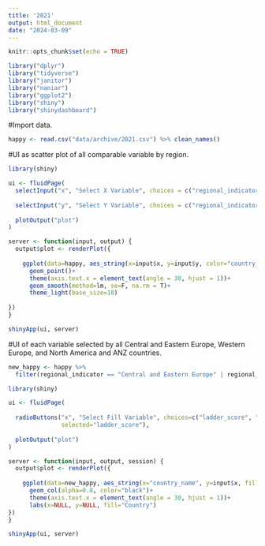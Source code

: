 ```yaml
---
title: '2021'
output: html_document
date: "2024-03-09"
---
```


```r
knitr::opts_chunk$set(echo = TRUE)
```


```r
library("dplyr")
library("tidyverse")
library("janitor")
library("naniar")
library("ggplot2")
library("shiny")
library("shinydashboard")
```

#Import data.   
```r
happy <- read.csv("data/archive/2021.csv") %>% clean_names()
```

#UI as scatter plot of all comparable variable by region.  
```r
library(shiny)

ui <- fluidPage(
  selectInput("x", "Select X Variable", choices = c("regional_indicator", "ladder_score", "logged_gdp_per_capita", "social_support", "healthy_life_expectancy", "freedom_to_make_life_choices"), selected = "ladder_score"),
  
  selectInput("y", "Select Y Variable", choices = c("regional_indicator", "ladder_score", "logged_gdp_per_capita", "social_support", "healthy_life_expectancy", "freedom_to_make_life_choices"), selected = "ladder_score"),
  
  plotOutput("plot")
)

server <- function(input, output) {
  output$plot <- renderPlot({
    
    ggplot(data=happy, aes_string(x=input$x, y=input$y, color="country_name"))+
      geom_point()+
      theme(axis.text.x = element_text(angle = 30, hjust = 1))+
      geom_smooth(method=lm, se=F, na.rm = T)+
      theme_light(base_size=18)
  
})
}

shinyApp(ui, server)
```

#UI of each variable selected by all Central and Eastern Europe, Western Europe, and North America and ANZ countries.   
```r
new_happy <- happy %>% 
  filter(regional_indicator == "Central and Eastern Europe" | regional_indicator=="Western Europe" | regional_indicator=="North America and ANZ")
```

```r
library(shiny)

ui <- fluidPage(
  
  radioButtons("x", "Select Fill Variable", choices=c("ladder_score", "logged_gdp_per_capita", "social_support", "healthy_life_expectancy", "freedom_to_make_life_choices"),
               selected="ladder_score"),
  
  plotOutput("plot")
)

server <- function(input, output, session) {
  output$plot <- renderPlot({
    
    ggplot(data=new_happy, aes_string(x="country_name", y=input$x, fill="regional_indicator"))+
      geom_col(alpha=0.8, color="black")+
      theme(axis.text.x = element_text(angle = 30, hjust = 1))+
      labs(x=NULL, y=NULL, fill="Country")
})
}

shinyApp(ui, server)
```




